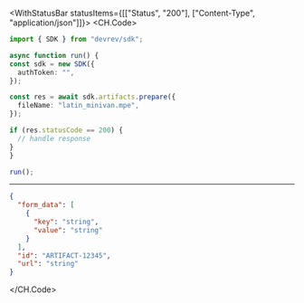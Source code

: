 

<WithStatusBar statusItems={[["Status", "200"], ["Content-Type", "application/json"]]}>
  <CH.Code>
  ```typescript Prepare.ts
  import { SDK } from "devrev/sdk";

async function run() {
  const sdk = new SDK({
    authToken: "",
  });

  const res = await sdk.artifacts.prepare({
    fileName: "latin_minivan.mpe",
  });

  if (res.statusCode == 200) {
    // handle response
  }
}

run();
  ```
  ---

  ```json Example Response
  {
    "form_data": [
      {
        "key": "string",
        "value": "string"
      }
    ],
    "id": "ARTIFACT-12345",
    "url": "string"
  }
  ```
  </CH.Code>
</WithStatusBar>
